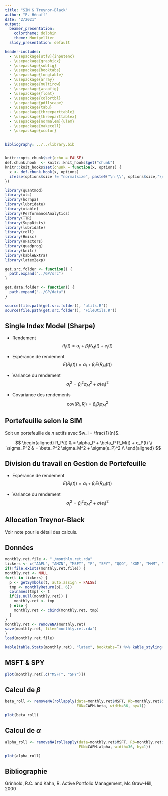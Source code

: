 ```yaml
---
title: "SIM & Treynor-Black"
author: "P. Hénaff"
date: "2/2021"
output:
  beamer_presentation:
    colortheme: dolphin
    theme: Montpellier
  slidy_presentation: default

header-includes:
  - \usepackage[utf8]{inputenc}
  - \usepackage{graphicx}
  - \usepackage{subfig}
  - \usepackage{booktabs}
  - \usepackage{longtable}
  - \usepackage{array}
  - \usepackage{multirow}
  - \usepackage{wrapfig}
  - \usepackage{float}
  - \usepackage{colortbl}
  - \usepackage{pdflscape}
  - \usepackage{tabu}
  - \usepackage{threeparttable}
  - \usepackage{threeparttablex}
  - \usepackage[normalem]{ulem}
  - \usepackage{makecell}
  - \usepackage{xcolor}

  
bibliography: ../../library.bib
---
```


```r
knitr::opts_chunk$set(echo = FALSE)
def.chunk.hook  <- knitr::knit_hooks$get("chunk")
knitr::knit_hooks$set(chunk = function(x, options) {
  x <- def.chunk.hook(x, options)
  ifelse(options$size != "normalsize", paste0("\n \\", options$size,"\n\n", x, "\n\n \\normalsize"), x)
})
```

```r
library(quantmod)
library(xts)
library(hornpa)
library(lubridate)
library(xtable)
library(PerformanceAnalytics)
library(TTR)
library(SuppDists)
library(lubridate)
library(roll)
library(Hmisc)
library(nFactors)
library(quadprog)
library(knitr)
library(kableExtra)
library(latex2exp)

get.src.folder <- function() {
  path.expand("../GP/src")
}

get.data.folder <- function() {
  path.expand("../GP/data")
}

source(file.path(get.src.folder(), 'utils.R'))
source(file.path(get.src.folder(), 'FileUtils.R'))
```

## Single Index Model (Sharpe)

* Rendement
  $$
  R_i(t) = \alpha_i + \beta_i R_M(t) + e_i(t)
  $$
  
* Espérance de rendement
  $$
  E(R_i(t)) = \alpha_i + \beta_i E(R_M(t))
  $$
  
* Variance du rendement
  $$
  \sigma_i^2 = \beta_i^2 \sigma_M^2 + \sigma(e_i)^2
  $$
  
* Covariance des rendements
  $$
  \mbox{cov}(R_i, R_j) = \beta_i \beta_j \sigma_M^2
  $$

## Portefeuille selon le SIM

Soit un portefeuille de $n$ actifs avec $w_i = \frac{1}{n}$.

$$
\begin{aligned}
R_P(t) & = \alpha_P + \beta_P R_M(t) + e_P(t) \\
\sigma_P^2 & = \beta_P^2 \sigma_M^2 + \sigma(e_P)^2 \\
\end{aligned}
$$

## Division du travail en Gestion de Portefeuille

* Espérance de rendement
  $$
  E(R_i(t)) = \alpha_i + \beta_i E(R_M(t))
  $$
  
* Variance du rendement
  $$
  \sigma_i^2 = \beta_i^2 \sigma_M^2 + \sigma(e_i)^2
  $$

## Allocation Treynor-Black

Voir note pour le détail des calculs.

## Données

```r
monthly.ret.file <- "./monthly.ret.rda"
tickers <- c("AAPL", "AMZN", "MSFT", "F", "SPY", "QQQ", "XOM", "MMM", "HD", "PG", "KO")
if(!file.exists(monthly.ret.file)) {
monthly.ret <- NULL
for(t in tickers) {
  p <- getSymbols(t, auto.assign = FALSE)
  tmp <- monthlyReturn(p[, 6])
  colnames(tmp) <- t
  if(is.null(monthly.ret)) {
    monthly.ret <- tmp
  } else {
    monthly.ret <- cbind(monthly.ret, tmp)
  }
}
monthly.ret <- removeNA(monthly.ret)
save(monthly.ret, file='monthly.ret.rda')
}
load(monthly.ret.file)
```

```r
kable(table.Stats(monthly.ret), "latex", booktabs=T) %>% kable_styling(latex_options="scale_down")
```

## MSFT & SPY

```r
plot(monthly.ret[,c("MSFT", "SPY")])
```

## Calcul de $\beta$

```r
beta_roll <- removeNA(rollapply(data=monthly.ret$MSFT, Rb=monthly.ret$SPY,
                                FUN=CAPM.beta, width=36, by=1))
```

```r
plot(beta_roll)
```

## Calcul de $\alpha$

```r
alpha_roll <- removeNA(rollapply(data=monthly.ret$MSFT, Rb=monthly.ret$SPY, 
                                 FUN=CAPM.alpha, width=36, by=1))
```
```r
plot(alpha_roll)
```


## Bibliographie

Grinhold, R.C. and Kahn, R. Active Portfolio Management, Mc Graw-Hill, 2000
